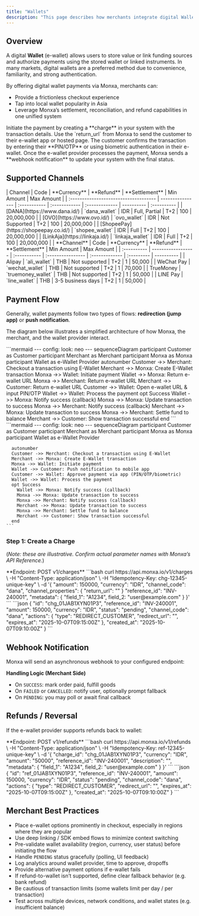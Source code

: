 ```yaml
---
title: "Wallets"
description: "This page describes how merchants integrate digital Wallets as a payment option via Monxa"
---
```


## Overview

A digital **Wallet** (e-wallet) allows users to store value or link funding sources and authorize payments using the stored wallet or linked instruments. In many markets, digital wallets are a preferred method due to convenience, familiarity, and strong authentication.

By offering digital wallet payments via Monxa, merchants can:

- Provide a frictionless checkout experience
- Tap into local wallet popularity in Asia
- Leverage Monxa’s settlement, reconciliation, and refund capabilities in one unified system

<Columns cols={2}>
  <Card title="1. Create a Charge" icon="star" iconType="solid" href="#">
    Initiate the payment by creating a **charge** in your system with the transaction details.
  </Card>
  <Card title="2. Redirect Customer to e-Wallet" icon="diamond-turn-right" iconType="solid" href="#">
    Use the `return_url` from Monxa to send the customer to their e-wallet app or hosted page.
  </Card>
  <Card title="3. Customer Authorizes Payment" icon="mobile-screen-button" iconType="solid" href="#">
    The customer confirms the transaction by entering their **PIN/OTP** or using biometric authentication in their e-wallet.
  </Card>
  <Card title="4. Handle Webhooks" icon="anchor" iconType="solid" href="#">
    Once the e-wallet provider processes the payment, Monxa sends a **webhook notification** to update your system with the final status.
  </Card>
</Columns>

## Supported Channels

<Tabs>
  <Tab title="🇮🇩 Indonesia">
    | Channel                               | Code             | **Currency** | **Refund**    | **Settlement** | Min Amount | Max  Amount |
    | :------------------------------------ | ---------------- | :----------- | :------------ | :------------- | ---------- | :---------- |
    | [DANA](https://www.dana.id/)          | `dana_wallet`    | IDR          | Full, Partial | T+2            | 100        | 20,000,000  |
    | [OVO](https://www.ovo.id/)            | `ovo_wallet`     | IDR          | Not Supported | T+2            | 100        | 20,000,000  |
    | [ShopeePay](https://shopeepay.co.id/) | `shopee_wallet`  | IDR          | Full          | T+2            | 100        | 20,000,000  |
    | [LinkAja](https://linkaja.id/)        | `linkaja_wallet` | IDR          | Full          | T+2            | 100        | 20,000,000  |
  </Tab>
  <Tab title="🇹🇭 Thailand">
    | **Channel** | Code               | **Currency** | **Refund**        | **Settlement** | Min Amount | Max Amount |
    | :---------- | ------------------ | :----------- | :---------------- | :------------- | :--------- | ---------- |
    | Alipay      | `ali_wallet`       | THB          | Not supported     | T+2            | 1          | 50,000     |
    | WeChat Pay  | `wechat_wallet`    | THB          | Not supported     | T+2            | 1          | 70,000     |
    | TrueMoney   | `truemoney_wallet` | THB          | Not supported     | T+2            | 1          | 50,000     |
    | LINE Pay    | `line_wallet`      | THB          | 3-5 business days | T+2            | 1          | 50,000     |
  </Tab>
</Tabs>

## Payment Flow

Generally, wallet payments follow two types of flows: **redirection (jump app)** or **push notification**.

The diagram below illustrates a simplified architecture of how Monxa, the merchant, and the wallet provider interact.

<Tabs>
  <Tab title="Redirection Flow">
    ```mermaid
    ---
    config:
      look: neo
    ---
    sequenceDiagram
      participant Customer as Customer
      participant Merchant as Merchant
      participant Monxa as Monxa
      participant Wallet as e-Wallet Provider
      autonumber
      Customer ->> Merchant: Checkout a transaction using E-Wallet
      Merchant ->> Monxa: Create E-Wallet transaction
      Monxa ->> Wallet: Initiate payment
      Wallet ->> Monxa: Return e-wallet URL
      Monxa ->> Merchant: Return e-wallet URL
      Merchant ->> Customer: Return e-wallet URL
      Customer ->> Wallet: Open e-wallet URL & input PIN/OTP
      Wallet ->> Wallet: Process the payment
      opt Success
        Wallet ->> Monxa: Notify success (callback)
        Monxa ->> Monxa: Update transaction to success
        Monxa ->> Merchant: Notify success (callback)
        Merchant ->> Monxa: Update transaction to success
        Monxa ->> Merchant: Settle fund to balance
        Merchant ->> Customer: Show transaction successful
      end
    ```
  </Tab>
  <Tab title="Push Notification Flow">
    ```mermaid
    ---
    config:
      look: neo
    ---
    sequenceDiagram
      participant Customer as Customer
      participant Merchant as Merchant
      participant Monxa as Monxa
      participant Wallet as e-Wallet Provider
    
      autonumber
      Customer ->> Merchant: Checkout a transaction using E-Wallet
      Merchant ->> Monxa: Create E-Wallet transaction
      Monxa ->> Wallet: Initiate payment
      Wallet ->> Customer: Push notification to mobile app
      Customer ->> Wallet: Approve payment via app (PIN/OTP/biometric)
      Wallet ->> Wallet: Process the payment
      opt Success
        Wallet ->> Monxa: Notify success (callback)
        Monxa ->> Monxa: Update transaction to success
        Monxa ->> Merchant: Notify success (callback)
        Merchant ->> Monxa: Update transaction to success
        Monxa ->> Merchant: Settle fund to balance
        Merchant ->> Customer: Show transaction successful
      end
    ```
  </Tab>
</Tabs>

### Step 1: Create a Charge

(_Note: these are illustrative. Confirm actual parameter names with Monxa’s API Reference._)

<Tip>
  **Endpoint: POST v1/charges**
</Tip>

<AccordionGroup>
  <Accordion title="Request Example : Charge‑only (DANA)">
    ```bash
    curl https://api.monxa.io/v1/charges \
      -H "Content-Type: application/json" \
      -H "Idempotency-Key: chg-12345-unique-key" \
      -d '{
        "amount": 150000,
        "currency": "IDR",
        "channel_code": "dana",
    	"channel_properties": {
    		"return_url": ""
    	}
        "reference_id": "INV-240001",
        "metadata": { "field_1": "A1234", field_2: "user@example.com" }
      }'
    ```
  </Accordion>
  <Accordion title="Response Example">
    ```json
    {
      "id": "chg_01JAB1XYN01P3",
      "reference_id": "INV-240001",
      "amount": 150000,
      "currency": "IDR",
      "status": "pending",
      "channel_code": "dana",
      "actions": {
        "type": "REDIRECT_CUSTOMER",
       	"redirect_url": "",
        "expires_at": "2025-10-07T09:15:00Z"
      },
      "created_at": "2025-10-07T09:10:00Z"
    }
    ```
  </Accordion>
</AccordionGroup>

## Webhook Notification

Monxa will send an asynchronous webhook to your configured endpoint:

**Handling Logic (Merchant Side)**

- On `SUCCESS`: mark order paid, fulfill goods
- On `FAILED` or `CANCELLED`: notify user, optionally prompt fallback
- On `PENDING`: you may poll or await final callback

## Refunds / Reversal

If the e-wallet provider supports refunds back to wallet:

<Tip>
  **Endpoint: POST v1/refunds**
</Tip>

<AccordionGroup>
  <Accordion title="Request Example : Refund">
    ```bash
    curl https://api.monxa.io/v1/refunds \
      -H "Content-Type: application/json" \
      -H "Idempotency-Key: ref-12345-unique-key" \
      -d '{
        "charge_id": "chg_01JAB1XYN01P3",
        "currency": "IDR",
        "amount": "50000",
        "reference_id": "INV-240001",
    	"description": "",
        "metadata": { "field_1": "A1234", field_2: "user@example.com" }
      }'
    ```
  </Accordion>
  <Accordion title="Response Example">
    ```json
    {
      "id": "ref_01JAB1XYN01P3",
      "reference_id": "INV-240001",
      "amount": 150000,
      "currency": "IDR",
      "status": "pending",
      "channel_code": "dana",
      "actions": {
        "type": "REDIRECT_CUSTOMER",
       	"redirect_url": "",
        "expires_at": "2025-10-07T09:15:00Z"
      },
      "created_at": "2025-10-07T09:10:00Z"
    }
    ```
  </Accordion>
</AccordionGroup>

## Merchant Best Practices

- Place e-wallet options prominently in checkout, especially in regions where they are popular
- Use deep linking / SDK embed flows to minimize context switching
- Pre-validate wallet availability (region, currency, user status) before initiating the flow
- Handle `PENDING` status gracefully (polling, UI feedback)
- Log analytics around wallet provider, time to approve, dropoffs
- Provide alternative payment options if e-wallet fails
- If refund-to-wallet isn’t supported, define clear fallback behavior (e.g. bank refund)
- Be cautious of transaction limits (some wallets limit per day / per transaction)
- Test across multiple devices, network conditions, and wallet states (e.g. insufficient balance)